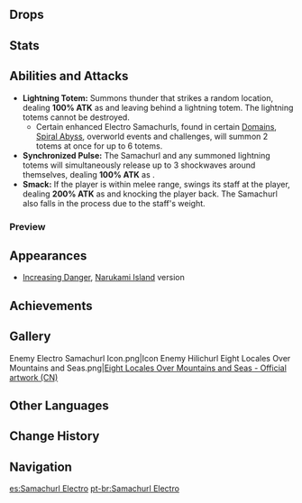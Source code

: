 {{Enemy Infobox
|image    = Enemy Electro Samachurl.png
|element  = Electro
|family   = Hilichurls
|group    = Samachurls
|type     = Common Enemies
|location = [[Inazuma]]
}}
{{Description|A wizened, mumbling Hilichurl, one that prays to Electro. Hilichurls especially gifted in commanding elements who often reach the zenith of their skill in their twilight years. Since they possess such advanced skill in creating electricity and summoning thunder, you may as well use the crackling sound to compose an elegy.|[[Archive]]}}
{{Enemy Intro}}

==Drops==
{{Drops|Samachurls}}

==Stats==
{{Enemy Stats
|electro_res  = 50%
|hp_type      = 1
|hp_ratio     = 1
|atk_ratio    = 2
}}

==Abilities and Attacks==
*'''Lightning Totem:''' Summons thunder that strikes a random location, dealing '''100% ATK''' as {{Color|AoE Electro DMG}} and leaving behind a lightning totem. The lightning totems cannot be destroyed.
** Certain enhanced Electro Samachurls, found in certain [[Domains]], [[Spiral Abyss]], overworld events and challenges, will summon 2 totems at once for up to 6 totems.
*'''Synchronized Pulse:''' The Samachurl and any summoned lightning totems will simultaneously release up to 3 shockwaves around themselves, dealing '''100% ATK''' as {{Color|AoE Electro DMG}}.
*'''Smack:''' If the player is within melee range, swings its staff at the player, dealing '''200% ATK''' as {{Color|Physical DMG}} and knocking the player back. The Samachurl also falls in the process due to the staff's weight.

===Preview===
{{Preview
|size=185px
|file1=Electro Samachurl Thunder Marking
|caption1=Thunder Marking

|file2=Electro Samachurl Synchronized Pulse
|caption2=Synchronized Pulse

|file3=Electro Samachurl Smack
|caption3=Smack
}}

==Appearances==
*[[Increasing Danger#Narukami Island|Increasing Danger]], [[Narukami Island]] version

==Achievements==
{{Achievement Topic Table|topic=Electro Samachurl}}

==Gallery==
<gallery hideaddbutton="true" captionalign="center">
Enemy Electro Samachurl Icon.png|Icon
Enemy Hilichurl Eight Locales Over Mountains and Seas.png|[https://bbs.mihoyo.com/ys/article/17392623 Eight Locales Over Mountains and Seas - Official artwork (CN)] <!-- 2022-02-10-->
</gallery>

==Other Languages==
{{Other Languages
|en      = Electro Samachurl
|zhs     = 雷丘丘萨满
|zhs_rm  = Léi Qiūqiū Sàmǎn
|zht     = 雷丘丘薩滿
|zht_rm  = Léi Qiūqiū Sàmǎn
|zh_tl   = {{Lex|Electro|zh}} Hilichurl Shaman
|ja      = ヒルチャールシャーマン・雷
|ja_rm   = Hiruchaaru Shaaman - Kaminari
|ja_tl   = Hilichurl Shaman: {{Lex|Electro|ja}}
|ko      = 번개 츄츄 샤먼
|ko_rm   = Beongae Chyuchyu Syameon
|ko_tl   = {{Lex|Electro|ko}} Hilichurl Shaman
|es      = Samachurl Electro
|es_tl   = Electro Samachurl
|fr      = Brutoshaman Électro
|fr_tl   = Electro Hilishaman
|ru      = Электро шамачурл
|ru_tl   = Electro Samachurl
|th      = Electro Samachurl
|vi      = Phù Thủy Hilichurl Lôi
|vi_tl   = Electro Hilichurl Sorcerer
|de      = Elektro-Samachurl
|de_tl   = Electro Samachurl
|id      = Electro Samachurl
|pt      = Samachurl Electro
|pt_tl   = Electro Samachurl
}}

==Change History==
{{Change History|2.0}}

==Navigation==
{{Enemy Navbox|type=Common}}

[[es:Samachurl Electro]]
[[pt-br:Samachurl Electro]]